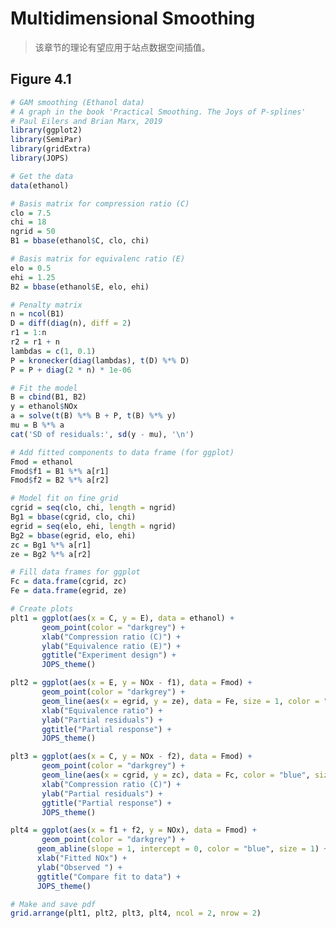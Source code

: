 # Multidimensional Smoothing

> 该章节的理论有望应用于站点数据空间插值。

## Figure 4.1

```r
# GAM smoothing (Ethanol data)
# A graph in the book 'Practical Smoothing. The Joys of P-splines'
# Paul Eilers and Brian Marx, 2019
library(ggplot2)
library(SemiPar)
library(gridExtra)
library(JOPS)
```

```r
# Get the data
data(ethanol)

# Basis matrix for compression ratio (C)
clo = 7.5
chi = 18
ngrid = 50
B1 = bbase(ethanol$C, clo, chi)

# Basis matrix for equivalenc ratio (E)
elo = 0.5
ehi = 1.25
B2 = bbase(ethanol$E, elo, ehi)

# Penalty matrix
n = ncol(B1)
D = diff(diag(n), diff = 2)
r1 = 1:n
r2 = r1 + n
lambdas = c(1, 0.1)
P = kronecker(diag(lambdas), t(D) %*% D)
P = P + diag(2 * n) * 1e-06

# Fit the model
B = cbind(B1, B2)
y = ethanol$NOx
a = solve(t(B) %*% B + P, t(B) %*% y)
mu = B %*% a
cat('SD of residuals:', sd(y - mu), '\n')

# Add fitted components to data frame (for ggplot)
Fmod = ethanol
Fmod$f1 = B1 %*% a[r1]
Fmod$f2 = B2 %*% a[r2]

# Model fit on fine grid
cgrid = seq(clo, chi, length = ngrid)
Bg1 = bbase(cgrid, clo, chi)
egrid = seq(elo, ehi, length = ngrid)
Bg2 = bbase(egrid, elo, ehi)
zc = Bg1 %*% a[r1]
ze = Bg2 %*% a[r2]

# Fill data frames for ggplot
Fc = data.frame(cgrid, zc)
Fe = data.frame(egrid, ze)

# Create plots
plt1 = ggplot(aes(x = C, y = E), data = ethanol) +
       geom_point(color = "darkgrey") +
       xlab("Compression ratio (C)") +
       ylab("Equivalence ratio (E)") +
       ggtitle("Experiment design") +
       JOPS_theme()

plt2 = ggplot(aes(x = E, y = NOx - f1), data = Fmod) +
       geom_point(color = "darkgrey") +
       geom_line(aes(x = egrid, y = ze), data = Fe, size = 1, color = "blue") +
       xlab("Equivalence ratio") +
       ylab("Partial residuals") +
       ggtitle("Partial response") +
       JOPS_theme()

plt3 = ggplot(aes(x = C, y = NOx - f2), data = Fmod) +
       geom_point(color = "darkgrey") +
       geom_line(aes(x = cgrid, y = zc), data = Fc, color = "blue", size = 1) +
       xlab("Compression ratio (C)") +
       ylab("Partial residuals") +
       ggtitle("Partial response") +
       JOPS_theme()

plt4 = ggplot(aes(x = f1 + f2, y = NOx), data = Fmod) +
       geom_point(color = "darkgrey") +
      geom_abline(slope = 1, intercept = 0, color = "blue", size = 1) +
      xlab("Fitted NOx") +
      ylab("Observed ") +
      ggtitle("Compare fit to data") +
      JOPS_theme()

# Make and save pdf
grid.arrange(plt1, plt2, plt3, plt4, ncol = 2, nrow = 2)
```
